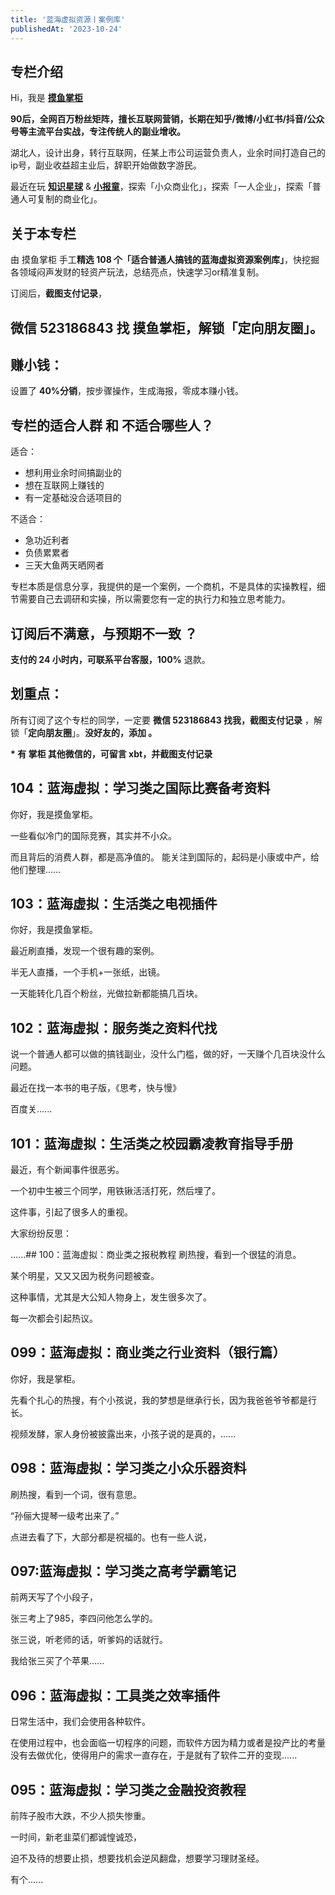 ```yaml
---
title: '蓝海虚拟资源丨案例库'
publishedAt: '2023-10-24'
---
```


## 专栏介绍

Hi，我是 [**摸鱼掌柜**](https://mp.weixin.qq.com/s/Dv7fOLvMx5TSObdnUOUHPQ)

**90后，全网百万粉丝矩阵，擅长互联网营销，长期在知乎/微博/小红书/抖音/公众号等主流平台实战，专注传统人的副业增收。**

湖北人，设计出身，转行互联网，任某上市公司运营负责人，业余时间打造自己的ip号，副业收益超主业后，辞职开始做数字游民。

最近在玩 [**知识星球**](https://xiaobot.net/post/df5572db-3cc6-4ded-96be-1927d6ae4cc0) & [**小报童**](https://xiaobot.net/post/9835d0b6-6980-4509-a16a-da0656bf6f6a)，探索「小众商业化」，探索「一人企业」，探索「普通人可复制的商业化」。

**关于本专栏**
---------

由 摸鱼掌柜 手工**精选 108 个「适合普通人搞钱的蓝海虚拟资源案例库」**，快挖掘各领域闷声发财的轻资产玩法，总结亮点，快速学习or精准复制。

订阅后，**截图支付记录**，

**微信 523186843 找 摸鱼掌柜，解锁「定向朋友圈」。**
----------------------------------

**赚小钱：**
--------

设置了 **40%分销**，按步骤操作，生成海报，零成本赚小钱。

**专栏的适合人群 和 不适合哪些人？**
---------------------

适合：

* 想利用业余时间搞副业的
* 想在互联网上赚钱的
* 有一定基础没合适项目的

不适合：

* 急功近利者
* 负债累累者
* 三天大鱼两天晒网者

专栏本质是信息分享，我提供的是一个案例，一个商机，不是具体的实操教程，细节需要自己去调研和实操，所以需要您有一定的执行力和独立思考能力。

**订阅后不满意，与预期不一致 ？**
-------------------

**支付的 24 小时内，可联系平台客服，100%** 退款。

**划重点：**
--------

所有订阅了这个专栏的同学，一定要 **微信 523186843 找我，截图支付记录** ，解锁「**定向朋友圈**」。**没好友的，添加 。**

**\* 有 掌柜 其他微信的，可留言 xbt，并截图支付记录**


## 104：蓝海虚拟：学习类之国际比赛备考资料
你好，我是摸鱼掌柜。

一些看似冷门的国际竞赛，其实并不小众。

而且背后的消费人群，都是高净值的。 能关注到国际的，起码是小康或中产，给他们整理......

## 103：蓝海虚拟：生活类之电视插件
你好，我是摸鱼掌柜。

最近刷直播，发现一个很有趣的案例。

半无人直播，一个手机+一张纸，出镜。

一天能转化几百个粉丝，光做拉新都能搞几百块。

## 102：蓝海虚拟：服务类之资料代找
说一个普通人都可以做的搞钱副业，没什么门槛，做的好，一天赚个几百块没什么问题。

最近在找一本书的电子版，《思考，快与慢》

百度关......

## 101：蓝海虚拟：生活类之校园霸凌教育指导手册
最近，有个新闻事件很恶劣。

一个初中生被三个同学，用铁锹活活打死，然后埋了。

这件事，引起了很多人的重视。

大家纷纷反思：

......## 100：蓝海虚拟：商业类之报税教程
刷热搜，看到一个很猛的消息。

某个明星，又又又因为税务问题被查。

这种事情，尤其是大公知人物身上，发生很多次了。

每一次都会引起热议。

## 099：蓝海虚拟：商业类之行业资料（银行篇）
你好，我是掌柜。

先看个扎心的热搜，有个小孩说，我的梦想是继承行长，因为我爸爸爷爷都是行长。

视频发酵，家人身份被披露出来，小孩子说的是真的，......

## 098：蓝海虚拟：学习类之小众乐器资料
刷热搜，看到一个词，很有意思。

“孙俪大提琴一级考出来了。”

点进去看了下，大部分都是祝福的。也有一些人说，



## 097:蓝海虚拟：学习类之高考学霸笔记
前两天写了个小段子，

张三考上了985，李四问他怎么学的。

张三说，听老师的话，听爹妈的话就行。

我给张三买了个苹果......

## 096：蓝海虚拟：工具类之效率插件
日常生活中，我们会使用各种软件。

在使用过程中，也会面临一切程序的问题，而软件方因为精力或者是投产比的考量没有去做优化，使得用户的需求一直存在，于是就有了软件二开的变现......

## 095：蓝海虚拟：学习类之金融投资教程
前阵子股市大跌，不少人损失惨重。

一时间，新老韭菜们都诚惶诚恐，

迫不及待的想要止损，想要找机会逆风翻盘，想要学习理财圣经。

有个......

